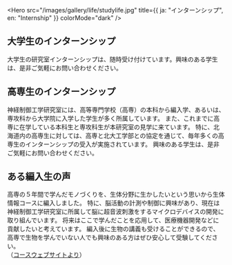 
<Hero
  src="/images/gallery/life/studylife.jpg"
  title={{ ja: "インターンシップ", en: "Internship" }}
  colorMode="dark"
/>

## 大学生のインターンシップ

大学生の研究室インターンシップは、随時受け付けています。興味のある学生は、是非ご気軽にお問い合わせください。

## 高専生のインターンシップ

神経制御工学研究室には、高等専門学校（高専）の本科から編入学、あるいは、専攻科から大学院に入学した学生が多く所属しています。
また、これまでに高専に在学している本科生と専攻科生が本研究室の見学に来ています。
特に、北海道内の高専生に対しては、高専と北大工学部との協定を通じて、毎年多くの高専生のインターンシップの受入が実施されています。
興味のある学生は、是非ご気軽にお問い合わせください。

## ある編入生の声

高専の５年間で学んだモノづくりを、生体分野に生かしたいという思いから生体情報コースに編入しました。
特に、脳活動の計測や制御に興味があり、現在は神経制御工学研究室に所属して脳に超音波刺激をするマイクロデバイスの開発に取り組んでいます。
将来はここで学んだことを応用して、医療機器開発などに貢献したいと考えています。
編入後に生物の講義も受けることができるので、高専で生物を学んでいない人でも興味のある方はぜひ安心して受験してください。\
（[コースウェブサイトより](https://www.ist.hokudai.ac.jp/div/bio/%e6%95%99%e8%82%b2/%e7%94%9f%e4%bd%93%e6%83%85%e5%a0%b1%e3%82%b3%e3%83%bc%e3%82%b9%e3%81%a7%e5%ad%a6%e3%81%b6%e3%81%ab%e3%81%af/)）
